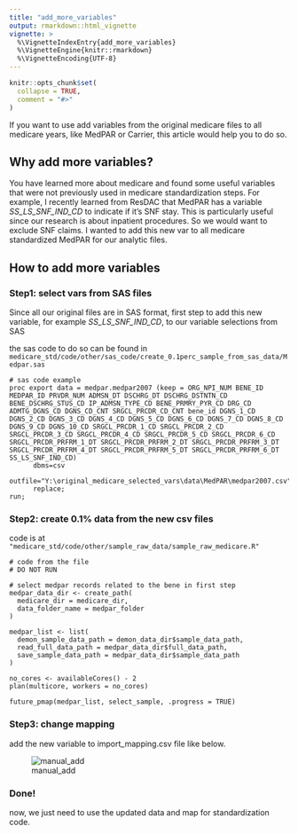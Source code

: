 ```yaml
---
title: "add_more_variables"
output: rmarkdown::html_vignette
vignette: >
  %\VignetteIndexEntry{add_more_variables}
  %\VignetteEngine{knitr::rmarkdown}
  %\VignetteEncoding{UTF-8}
---
```


```r
knitr::opts_chunk$set(
  collapse = TRUE,
  comment = "#>"
)
```

If you want to use add variables from the original medicare files to all medicare years, like MedPAR or Carrier, this article would help you to do so.

## Why add more variables? 

You have learned more about medicare and found some useful variables that were not previously used in medicare standardization steps. For example, I recently learned from ResDAC that MedPAR has a variable *SS_LS_SNF_IND_CD* to indicate if it's SNF stay. This is particularly useful since our research is about inpatient procedures. So we would want to exclude SNF claims. I wanted to add this new var to all medicare standardized MedPAR for our analytic files.

## How to add more variables

### Step1: select vars from SAS files

Since all our original files are in SAS format, first step to add this new variable, for example *SS_LS_SNF_IND_CD*,  to our variable selections from SAS

the sas code to do so can be found in
`medicare_std/code/other/sas_code/create_0.1perc_sample_from_sas_data/Medpar.sas`

```
# sas code example
proc export data = medpar.medpar2007 (keep = ORG_NPI_NUM BENE_ID MEDPAR_ID PRVDR_NUM ADMSN_DT DSCHRG_DT DSCHRG_DSTNTN_CD BENE_DSCHRG_STUS_CD IP_ADMSN_TYPE_CD BENE_PRMRY_PYR_CD DRG_CD ADMTG_DGNS_CD DGNS_CD_CNT SRGCL_PRCDR_CD_CNT bene_id DGNS_1_CD DGNS_2_CD DGNS_3_CD DGNS_4_CD DGNS_5_CD DGNS_6_CD DGNS_7_CD DGNS_8_CD DGNS_9_CD DGNS_10_CD SRGCL_PRCDR_1_CD SRGCL_PRCDR_2_CD SRGCL_PRCDR_3_CD SRGCL_PRCDR_4_CD SRGCL_PRCDR_5_CD SRGCL_PRCDR_6_CD SRGCL_PRCDR_PRFRM_1_DT SRGCL_PRCDR_PRFRM_2_DT SRGCL_PRCDR_PRFRM_3_DT SRGCL_PRCDR_PRFRM_4_DT SRGCL_PRCDR_PRFRM_5_DT SRGCL_PRCDR_PRFRM_6_DT SS_LS_SNF_IND_CD)
      dbms=csv
      outfile="Y:\original_medicare_selected_vars\data\MedPAR\medpar2007.csv"
      replace;
run;
```

### Step2: create 0.1% data from the new csv files

code is at `"medicare_std/code/other/sample_raw_data/sample_raw_medicare.R"`

```
# code from the file
# DO NOT RUN

# select medpar records related to the bene in first step
medpar_data_dir <- create_path(
  medicare_dir = medicare_dir,
  data_folder_name = medpar_folder
)

medpar_list <- list(
  demon_sample_data_path = demon_data_dir$sample_data_path,
  read_full_data_path = medpar_data_dir$full_data_path,
  save_sample_data_path = medpar_data_dir$sample_data_path
)

no_cores <- availableCores() - 2
plan(multicore, workers = no_cores)

future_pmap(medpar_list, select_sample, .progress = TRUE)
```

### Step3: change mapping

add the new variable to import_mapping.csv file like below.

![manual_add](add_new_var.png)


### Done!

now, we just need to use the updated data and map for standardization code.

